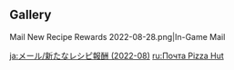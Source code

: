 {{Mail
|title   = New Recipe Rewards
|sender  = P・A・I・M・O・N
|date    = 2022-08-28
|text    = Dear Traveler,<br/ >Thank you for your love for Teyvat specialty cuisine. Here are three new recipes for you!<br>We hope that your future trips will be accompanied by good food and good friends~
|items   = Recipe: Meat Lovers' Mushroom Pizza*1,Recipe: Sunset Berry Tea*1,Recipe: Milky Mushroom Crisp Tower*1
|type    = Event
}}

==Gallery==
<gallery>
Mail New Recipe Rewards 2022-08-28.png|In-Game Mail
</gallery>

[[ja:メール/新たなレシピ報酬 (2022-08)]]
[[ru:Почта Pizza Hut]]